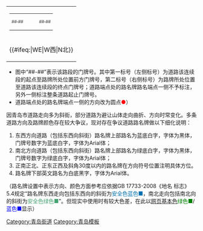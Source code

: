 {|border="0" cellspacing="0" padding="0" style="min-width: 225px; margin:auto; {{box-shadow|3px|3px|3px|#444}} {{border-radius|0.5em}}; " 
|colspan="3"|
{| border="0" style="text-align:center; min-width: 225px; margin:auto; {{border-radius|0.5em 0.5em 0 0}}; color:white; background-color:{{#ifeq:{{{道路方向|WE}}}|WE|blue|green}};"
| style="font-size:12px"|<font face="Arial">##-##</font> ||style="font-size:30px; font-family:simhei; line-height:50px; " | <span style="letter-spacing: 0px">{{{中文道路名称|×××路}}}</span>|| style="font-size:12px"|<font face="Arial">##-##</font> 
|}
|-style="text-align:center; font-size:12px; font-family:Arial; line-height:25px; color:black;"
| {{#ifeq:{{{道路方向|WE}}}|WE|W西|N北}} ||style="font-size:14px"|{{{道路名称拼音|XXX XXX XXX Rd}}}||{{#ifeq:{{{道路方向|WE}}}|WE|-{东}-E|南S}}
|}<noinclude>
*图中“##-##”表示该路段的门牌号。其中第一标号（左侧标号）为道路该连续段的起点至路牌所处位置前方门牌号，第二标号（右侧标号）为路牌所处位置至道路该连续段的终点门牌号；道路端点处的路名牌路名端点一侧不予标注，另外一侧标注整条道路起止门牌号。
*道路端点处的路名牌端点一侧的方向改为圆点<font color=red>●</font>）
因青岛市道路走向多为斜街，部分道路为避让山体走向曲折、方向时常变化。多条道路方向及路牌颜色存在较大争议，现对存在争议道路路名牌做以下细化说明：
# 东西方向道路（包括东西向斜街）路名牌上部路名为蓝底白字，字体为黑体，门牌号数字为蓝底白字，字体为Arial体；
# 南北方向道路（包括东西向斜街）路名牌上部路名为绿底白字，字体为黑体，门牌号数字为绿底白字，字体为Arial体；
# 正南正北、正东正西及斜角30度以内的路名牌在方向符号位置注明具体方位。 
# 路名牌下部英文路名为白底黑字，字体为Arial体。
（路名牌设置中表示方向、颜色方面参考应依据GB 17733-2008《地名 标志》5.4规定“路名牌东西走向包括东西向的斜街为<font color=#0070AE>安全色蓝色■</font>，南北走向包括南北向的斜街为<font color=#47A372>安全色绿色■</font>”。但现实中使用时有较大色差，在此以[[颜色列表|网页基本色]]<font color=green>绿色■</font>/<font color=blue>蓝色■</font>显示）
[[Category:青岛街道]]
[[Category:青岛模板]]
</noinclude>